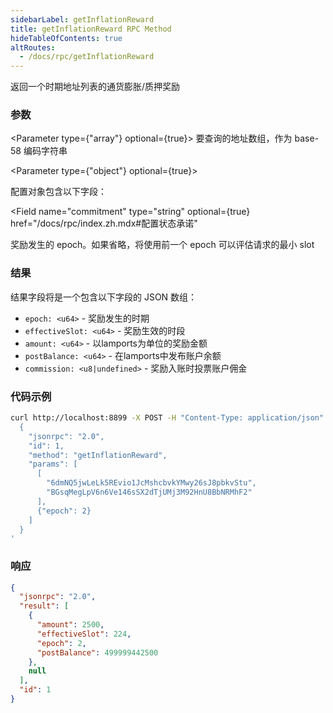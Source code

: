 ```yaml
---
sidebarLabel: getInflationReward
title: getInflationReward RPC Method
hideTableOfContents: true
altRoutes:
  - /docs/rpc/getInflationReward
---
```


返回一个时期地址列表的通货膨胀/质押奖励

<DocSideBySide>

<DocLeftSide>

### 参数

<Parameter type={"array"} optional={true}>
  要查询的地址数组，作为 base-58 编码字符串
</Parameter>

<Parameter type={"object"} optional={true}>

配置对象包含以下字段：

<Field
  name="commitment"
  type="string"
  optional={true}
  href="/docs/rpc/index.zh.mdx#配置状态承诺"
></Field>

<Field name="epoch" type="u64" optional={true}>
  奖励发生的 epoch。如果省略，将使用前一个 epoch
</Field>

<Field name="minContextSlot" type="number" optional={true}>
  可以评估请求的最小 slot
</Field>

</Parameter>

### 结果

结果字段将是一个包含以下字段的 JSON 数组：

- `epoch: <u64>` - 奖励发生的时期
- `effectiveSlot: <u64>` - 奖励生效的时段
- `amount: <u64>` - 以lamports为单位的奖励金额
- `postBalance: <u64>` - 在lamports中发布账户余额
- `commission: <u8|undefined>` - 奖励入账时投票账户佣金

</DocLeftSide>

<DocRightSide>

### 代码示例

```bash
curl http://localhost:8899 -X POST -H "Content-Type: application/json" -d '
  {
    "jsonrpc": "2.0",
    "id": 1,
    "method": "getInflationReward",
    "params": [
      [
        "6dmNQ5jwLeLk5REvio1JcMshcbvkYMwy26sJ8pbkvStu",
        "BGsqMegLpV6n6Ve146sSX2dTjUMj3M92HnU8BbNRMhF2"
      ],
      {"epoch": 2}
    ]
  }
'
```

### 响应

```json
{
  "jsonrpc": "2.0",
  "result": [
    {
      "amount": 2500,
      "effectiveSlot": 224,
      "epoch": 2,
      "postBalance": 499999442500
    },
    null
  ],
  "id": 1
}
```

</DocRightSide>
</DocSideBySide>
